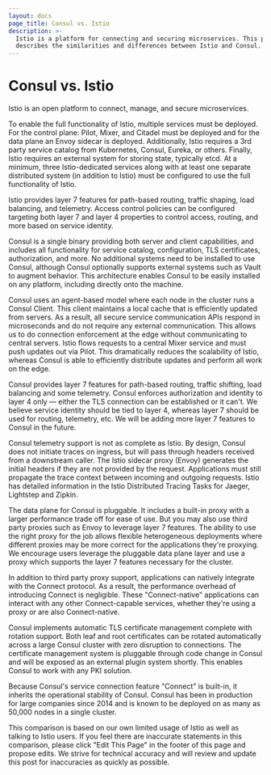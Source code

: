 ```yaml
---
layout: docs
page_title: Consul vs. Istio
description: >-
  Istio is a platform for connecting and securing microservices. This page
  describes the similarities and differences between Istio and Consul.
---
```


# Consul vs. Istio

Istio is an open platform to connect, manage, and secure microservices.

To enable the full functionality of Istio, multiple services must
be deployed. For the control plane: Pilot, Mixer, and Citadel must be
deployed and for the data plane an Envoy sidecar is deployed. Additionally,
Istio requires a 3rd party service catalog from Kubernetes, Consul, Eureka,
or others. Finally, Istio requires an external system for storing state,
typically etcd. At a minimum, three Istio-dedicated services along with at
least one separate distributed system (in addition to Istio) must be
configured to use the full functionality of Istio.

Istio provides layer 7 features for path-based routing, traffic shaping,
load balancing, and telemetry. Access control policies can be configured
targeting both layer 7 and layer 4 properties to control access, routing,
and more based on service identity.

Consul is a single binary providing both server and client capabilities, and
includes all functionality for service catalog, configuration, TLS certificates,
authorization, and more. No additional systems need to be installed to use
Consul, although Consul optionally supports external systems such as Vault
to augment behavior. This architecture enables Consul to be easily installed
on any platform, including directly onto the machine.

Consul uses an agent-based model where each node in the cluster runs a
Consul Client. This client maintains a local cache that is efficiently updated
from servers. As a result, all secure service communication APIs respond in
microseconds and do not require any external communication. This allows us to
do connection enforcement at the edge without communicating to central
servers. Istio flows requests to a central Mixer service and must push
updates out via Pilot. This dramatically reduces the scalability of Istio,
whereas Consul is able to efficiently distribute updates and perform all
work on the edge.

Consul provides layer 7 features for path-based routing, traffic shifting,
load balancing and some telemetry. Consul enforces authorization and identity to
layer 4 only &mdash; either the TLS connection can be established or it can't.
We believe service identity should be tied to layer 4, whereas layer 7 should be
used for routing, telemetry, etc. We will be adding more layer 7 features to Consul in the future.

Consul telemetry support is not as complete as Istio. By design, Consul does not initiate
traces on ingress, but will pass through headers received from a downstream caller.
The Istio sidecar proxy (Envoy) generates the initial headers if they are not
provided by the request. Applications must still propagate the trace context
between incoming and outgoing requests. Istio has detailed information in the 
Istio Distributed Tracing Tasks for Jaeger, Lightstep and Zipkin.

The data plane for Consul is pluggable. It includes a built-in proxy with
a larger performance trade off for ease of use. But you may also use third
party proxies such as Envoy to leverage layer 7 features. The ability to use the
right proxy for the job allows flexible heterogeneous deployments where
different proxies may be more correct for the applications they're proxying. We
encourage users leverage the pluggable data plane layer and use a proxy which
supports the layer 7 features necessary for the cluster.

In addition to third party proxy support, applications can natively integrate
with the Connect protocol. As a result, the performance overhead of introducing
Connect is negligible. These "Connect-native" applications can interact with
any other Connect-capable services, whether they're using a proxy or are
also Connect-native.

Consul implements automatic TLS certificate management complete with rotation
support. Both leaf and root certificates can be rotated automatically across
a large Consul cluster with zero disruption to connections. The certificate
management system is pluggable through code change in Consul and will be
exposed as an external plugin system shortly. This enables Consul to work
with any PKI solution.

Because Consul's service connection feature "Connect" is built-in, it
inherits the operational stability of Consul. Consul has been in production
for large companies since 2014 and is known to be deployed on as many as
50,000 nodes in a single cluster.

This comparison is based on our own limited usage of Istio as well as
talking to Istio users. If you feel there are inaccurate statements in this
comparison, please click "Edit This Page" in the footer of this page and
propose edits. We strive for technical accuracy and will review and update
this post for inaccuracies as quickly as possible.
